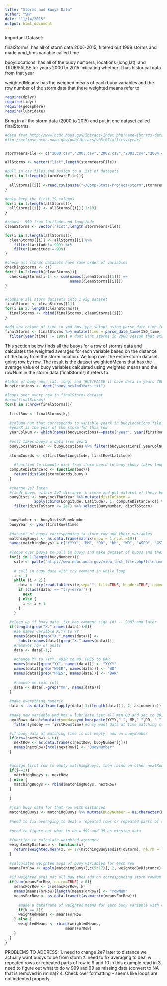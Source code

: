 ```yaml
---
title: "Storms and Buoys Data"
author: "SM"
date: "11/14/2015"
output: html_document
---
```


Important Dataset:

finalStorms: has all of storm data 2000-2015, filtered out 1999 storms and made ymd_hms variable called time

buoyLocations: has all of the buoy numbers, locations (long,lat), and TRUE/FALSE for years 2000 to 2015 indicating whether it has historical data from that year

weightedMeans: has the weighed means of each buoy variables and the row number of the storm data that these weighted means refer to



```r

require(dplyr)
require(tidyr)
require(geosphere)
require(lubridate)

```


Bring in all the storm data (2000 to 2015) and put in one dataset called finalStorms.
```r
#data from http://www.ncdc.noaa.gov/ibtracs/index.php?name=ibtracs-data
#ftp://eclipse.ncdc.noaa.gov/pub/ibtracs/v03r07/all/csv/year/


stormYearsFile <- c("2000.csv","2001.csv","2002.csv","2003.csv","2004.csv","2005.csv","2006.csv","2007.csv","2008.csv","2009.csv","2010.csv","2011.csv","2012.csv","2013.csv","2014.csv", "2015.csv")

allStorms <- vector("list",length(stormYearsFile)) 

#pull in csv files and assign to a list of datasets
for(i in 1:length(stormYearsFile)){
  
  allStorms[[i]] <-read.csv(paste("~/Comp-Stats-Project/storm",stormYearsFile[i], sep=""))
}

#only keep the first 19 columns
for(i in 1:length(allStorms)){
  allStorms[[i]] <- allStorms[[i]][,1:19]
}

#remove -999 from latitude and longitude
cleanStorms <- vector("list",length(stormYearsFile))

for(i in 1:length(allStorms)){
  cleanStorms[[i]] <- allStorms[[i]]%>% 
    filter(Latitude!=-999) %>% 
    filter(Longitude!=-999)
}

#check all storms datasets have same order of variables
checkingStorms <- c()
for(i in 2:length(cleanStorms)){
  checkingStorms[i-1] <- sum(names(cleanStorms[[1]]) == 
                             names(cleanStorms[[i]]))
}


#combine all storm datasets into 1 big dataset
finalStorms <- cleanStorms[[1]]
for(i in 2: length(cleanStorms)){
  finalStorms <- rbind(finalStorms, cleanStorms[[i]])
}

#add new column of time in ymd_hms type setupt using parse date time fuction
finalStorms <- finalStorms %>% mutate(time = parse_date_time(ISO_time, "%m%d%Y %H%M")) %>%
  filter(year(time) != 1999) # dont want storms in 2000 season that start in 1999
```


This section below finds all the buoys for a row of storms data and calculates the weighted averages for each variable based on the distance of the buoy from the storm location.  We loop over the entire storm dataset going row by row.  The result is the dataset weightedMeans that has the average value of buoy variables calculated using weighted means and the rowNum in the storm data (finalStorms) it refers to.

```r

#table of buoy num, lat, long, and TRUE/FALSE if have data in years 2000 to 2015
buoyLocations <- dget("buoyLocsAndYears.txt") 

#loops over every row in finalStorms dataset
#nrow(finalStorms)
for(k in 1:nrow(finalStorms)){
  
  firstRow <- finalStorms[k,]
  
  #column num that corresponds to variable yearX in buoyLocations file
  #yearX is the year of the storm for this row
  yearColNum <- which(names(buoyLocations)==paste("year", year(firstRow$time), sep=""))
  
  #only takes buoys w data from yearX
  buoyLocsThatYear <- buoyLocations %>% filter(buoyLocations[,yearColNum] == TRUE)
  
  stormCoords <- c(firstRow$Longitude, firstRow$Latitude)
  
    #function to compute dist from storm coord to buoy (buoy takes long/lat of buoy)
  computeDistanceTo <- function(buoy){
    return(distGeo(stormCoords,buoy))
  }
  
  #change 2e7 later
  #finds buoys within 2e7 distance to storm and get dataset of those buoys and their dists
  buoyDists <- buoyLocsThatYear %>% mutate(distToStorm = 
             apply(cbind(Longitude, Latitude), 1, computeDistanceTo)) %>%
    filter(distToStorm <= 2e7) %>% select(BuoyNumber, distToStorm)
  

  buoyNumber <- buoyDists$BuoyNumber
  buoyYear <- year(firstRow$time)
  
  #dataset of buoys corresponding to storm row and their variables
  matchingBuoys <- as.data.frame(matrix(nrow = 1,ncol =19))
  names(matchingBuoys) = c("YYYY", "MM", "DD", "hh", "WD", "WSPD", "GST", "WVHT", "DPD", "APD", "MWD", "BAR", "ATMP" ,"WTMP","DEWP" ,"VIS", "TIDE", "ymdday", "BuoyNumber")
  
  #loops over buoys to pull in buoys and make dataset of buoys and their variables
  for(j in 1:length(buoyNumber)){
    site <- paste("http://www.ndbc.noaa.gov/view_text_file.php?filename=", buoyNumber[j], "h", buoyYear, ".txt.gz&dir=data/historical/stdmet/", sep ="")
  
    # call in buoy data with try command in while loop
    i <- 1
    while (i < 2){
      data <- try(read.table(site,sep="", fill=TRUE, header=TRUE, comment.char=""))
      if (class(data) == "try-error") {
        next
      } else {
        i <- i + 1
      }
    }
  
  #clean up if buoy data .txt has comment sign (#) -- 2007 and later
  if(length(grep("X.",names(data)))>0){
    #ie names variable X.YY to YY
    names(data)[grep("X.",names(data))] <-
      substr(names(data)[grep("X.",names(data))],                                                start=3,nchar(names(data)[grep("X.",names(data))]))
    #removes row of units
    data <- data[-1,]
    
    #change YY to YYYY, WDIR to WD, PRES to BAR
    names(data)[grep("YY", names(data))] <- "YYYY"
    names(data)[grep("WDIR", names(data))] <- "WD"
    names(data)[grep("PRES", names(data))] <- "BAR"
    
    #remove mm (min col)
    data <- data[,-grep("mm", names(data))]
  }
    
  #make everything numeric
  data <- as.data.frame(apply(data[,1:(length(data))], 2, as.numeric))
    
  #make new variable ymd_hms w lubridate (set all min 00 and sec to 00)
  nextRow<-data%>%mutate(ymdday=ymd_hms(paste(YYYY,"-", MM,"-",DD, "-", hh, "-", 00, "-", 00)))%>%
    filter(ymdday == firstRow$time) #only want data at time matching storm
  
  #if buoy data at matching time is not empty, add on buoyNumber 
  if(nrow(nextRow) > 0){
    nextRow <- as.data.frame(c(nextRow, buoyNumber[j]))
    names(nextRow)[ncol(nextRow)] <- "BuoyNumber"
  }
  
  
  #assign first row to empty matchingBuoys, then rbind on other nextRows sequentially
  if(j==1){
    matchingBuoys <- nextRow
  } else {
    matchingBuoys <- rbind(matchingBuoys, nextRow)
  }
 
  }
  
  #join buoy data for that row with distances
  matchingBuoys <- matchingBuoys %>% mutate(BuoyNumber = as.character(BuoyNumber))%>%left_join(buoyDists, by = "BuoyNumber")
  
  #need to fix averaging to deal w repeated rows or repeated parts of row ie 9 and 10 in this example
  
  #need to figure out what to do w 999 and 99 as missing data
  
  #function to calculate weighted averages
  weightedByDistance <- function(x){
    return(weighted.mean(x, w= 1/(matchingBuoys$distToStorm), na.rm = TRUE))
  }
  
  #calculates weighted avgs of buoy variables for each row
  meansForRow <- apply(matchingBuoys[,c(5:17)], 2, weightedByDistance)
  
  #if weighted avgs not all NaN then add on corresponding storm rowNum
  if(sum(meansForRow, na.rm=TRUE) > 0){
    meansForRow <- c(meansForRow, k)
    names(meansForRow)[length(meansForRow)] <- "rowNum"
    meansForRow <- as.data.frame(t(as.matrix(meansForRow)))
    
      #make a dataframe of weighted means for each buoy variable with correspond storm rowNum
      if(k == 1){
      weightedMeans <- meansForRow
    } else {
      weightedMeans <- rbind(weightedMeans, 
                           meansForRow)
    }
  }
}

```


PROBLEMS TO ADDRESS:
1. need to change 2e7 later to distance we actually want buoys to be from storm
2.  need to fix averaging to deal w repeated rows or repeated parts of row ie 9 and 10 in this example read in 
3. need to figure out what to do w 999 and 99 as missing data (convert to NA that is removed in rm.na)?
4. Check over formatting -- seems like loops are not indented properly 

